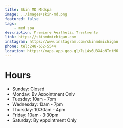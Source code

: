```yaml
---
title: Skin MD Medspa
image: ../images/skin-md.png
featured: false
tags: 
    - med spa
description: Premiere Aesthetic Treatments
link: https://skinmdmichigan.com
instagram: https://www.instagram.com/skinmdmichigan
phone: tel:248-662-5544
location: https://maps.app.goo.gl/TsL4s6U3X4oNTntM6
---
```

# Hours

- Sunday: Closed
- Monday: By Appointment Only
- Tuesday: 10am - 7pm
- Wednesday: 10am - 7pm
- Thursday: 10:30am - 4pm
- Friday: 10am - 3:30pm
- Saturday: By Appointment Only